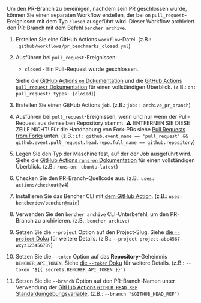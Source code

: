 
Um den PR-Branch zu bereinigen, nachdem sein PR geschlossen wurde,
können Sie einen separaten Workflow erstellen, der bei `on` `pull_request`-Ereignissen mit dem Typ `closed` ausgeführt wird.
Dieser Workflow archiviert den PR-Branch mit dem Befehl `bencher archive`.

<PullRequestsClosedCode />

1. Erstellen Sie eine GitHub Actions `workflow`-Datei.
   (z.B.: `.github/workflows/pr_benchmarks_closed.yml`)
2. Ausführen bei `pull_request`-Ereignissen:
   - `closed` - Ein Pull-Request wurde geschlossen.

   Siehe die [GitHub Actions `on` Dokumentation][github actions on]
   und die [GitHub Actions `pull_request` Dokumentation][github action pull_request] für einen vollständigen Überblick.
   (z.B.: `on: pull_request: types: [closed]`)
3. Erstellen Sie einen GitHub Actions `job`.
   (z.B.: `jobs: archive_pr_branch`)
4. Ausführen bei `pull_request`-Ereignissen, wenn und nur wenn der Pull-Request aus demselben Repository stammt.
   ⚠️ ENTFERNEN SIE DIESE ZEILE NICHT!
   Für die Handhabung von Fork-PRs siehe [Pull Requests from Forks][pull requests from forks] unten.
   (z.B.: `if: github.event_name == 'pull_request' && github.event.pull_request.head.repo.full_name == github.repository`)
5. Legen Sie den Typ der Maschine fest, auf der der Job ausgeführt wird.
   Siehe die [GitHub Actions `runs-on` Dokumentation][github actions runs-on]
   für einen vollständigen Überblick.
   (z.B.: `runs-on: ubuntu-latest`)
6. Checken Sie den PR-Branch-Quellcode aus.
   (z.B.: `uses: actions/checkout@v4`)
7. Installieren Sie das Bencher CLI mit [dem GitHub Action][bencher cli github action].
   (z.B.: `uses: bencherdev/bencher@main`)
8. Verwenden Sie den `bencher archive` CLI-Unterbefehl, um den PR-Branch zu archivieren.
   (z.B.: `bencher archive`)
9. Setzen Sie die `--project` Option auf den Project-Slug.
    Siehe [die `--project` Doku][project option] für weitere Details.
    (z.B.: `--project project-abc4567-wxyz123456789`)
10. Setzen Sie die `--token` Option auf das **Repository**-Geheimnis `BENCHER_API_TOKEN`.
    Siehe [die `--token` Doku][token option] für weitere Details.
    (z.B.: `--token '${{ secrets.BENCHER_API_TOKEN }}'`)
11. Setzen Sie die `--branch` Option auf den PR-Branch-Namen
    unter Verwendung der [GitHub Actions `GITHUB_HEAD_REF` Standardumgebungsvariable][github default environment variables].
    (z.B.: `--branch "$GITHUB_HEAD_REF"`)


[github actions on]: https://docs.github.com/de/actions/using-workflows/workflow-syntax-for-github-actions#on
[github action pull_request]: https://docs.github.com/de/webhooks/webhook-events-and-payloads#pull_request
[github actions runs-on]: https://docs.github.com/de/actions/using-workflows/workflow-syntax-for-github-actions#jobsjob_idruns-on
[bencher cli github action]: https://github.com/marketplace/actions/bencher-cli
[github default environment variables]: https://docs.github.com/de/actions/writing-workflows/choosing-what-your-workflow-does/store-information-in-variables

[project option]: /de/docs/explanation/bencher-run/#--project-project
[token option]: /de/docs/explanation/bencher-run/#--token-token

[pull requests from forks]: #pull-requests-from-forks
